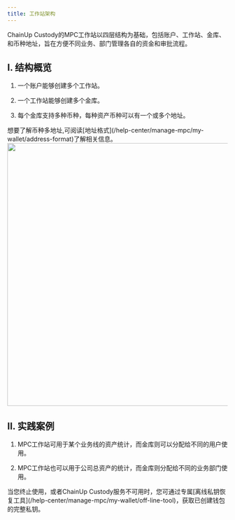 ---
title: 工作站架构
---

ChainUp Custody的MPC工作站以四层结构为基础，包括账户、工作站、金库、和币种地址，旨在方便不同业务、部门管理各自的资金和审批流程。



## I. 结构概览

1. 一个账户能够创建多个工作站。

2. 一个工作站能够创建多个金库。

3. 每个金库支持多种币种，每种资产币种可以有一个或多个地址。

<Tip> 
想要了解币种多地址,可阅读[地址格式](/help-center/manage-mpc/my-wallet/address-format)了解相关信息。
</Tip>




<div className="w-full flex items-center justify-center">
    <img src="/images/help-center/account.png" width="600"/>
</div>

## II. 实践案例

1. MPC工作站可用于某个业务线的资产统计，而金库则可以分配给不同的用户使用。

2. MPC工作站也可以用于公司总资产的统计，而金库则分配给不同的业务部门使用。

<Tip> 
当您终止使用，或者ChainUp Custody服务不可用时，您可通过专属[离线私钥恢复工具](/help-center/manage-mpc/my-wallet/off-line-tool)，获取已创建钱包的完整私钥。
</Tip>

